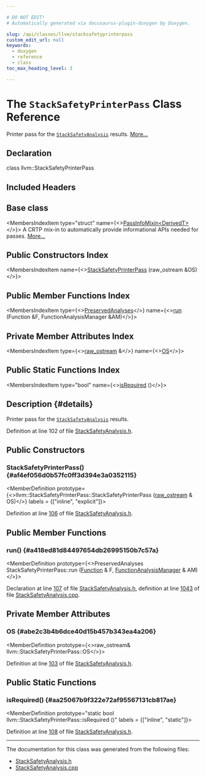 ```yaml
---

# DO NOT EDIT!
# Automatically generated via docusaurus-plugin-doxygen by Doxygen.

slug: /api/classes/llvm/stacksafetyprinterpass
custom_edit_url: null
keywords:
  - doxygen
  - reference
  - class
toc_max_heading_level: 3

---
```





# The `StackSafetyPrinterPass` Class Reference

<DoxygenPage pluginConfig={pluginConfig}>

Printer pass for the <code><a href="/docs/api/classes/llvm/stacksafetyanalysis">StackSafetyAnalysis</a></code> results. <a href="#details">More...</a>

## Declaration

<CodeBlock>class llvm::StackSafetyPrinterPass</CodeBlock>

## Included Headers

<IncludesList>
<IncludesListItem
  filePath="llvm/Analysis/StackSafetyAnalysis.h"
  permalink="/docs/api/files/include/include/llvm/include/llvm/analysis/stacksafetyanalysis-h"
  isLocal="true" />
</IncludesList>

## Base class

<MembersIndex>

<MembersIndexItem
  type="struct"
  name={<><a href="/docs/api/structs/llvm/passinfomixin">PassInfoMixin&lt;DerivedT&gt;</a></>}>
A CRTP mix-in to automatically provide informational APIs needed for passes. <a href="/docs/api/structs/llvm/passinfomixin/#details">More...</a>
</MembersIndexItem>

</MembersIndex>

## Public Constructors Index

<MembersIndex>

<MembersIndexItem
  name={<><a href="#af4ef056d0b57fc0ff3d394e3a0352115">StackSafetyPrinterPass</a> (raw&#95;ostream &amp;OS)</>}>
</MembersIndexItem>

</MembersIndex>

## Public Member Functions Index

<MembersIndex>

<MembersIndexItem
  type={<><a href="/docs/api/classes/llvm/preservedanalyses">PreservedAnalyses</a></>}
  name={<><a href="#a418ed81d84497654db26995150b7c57a">run</a> (Function &amp;F, FunctionAnalysisManager &amp;AM)</>}>
</MembersIndexItem>

</MembersIndex>

## Private Member Attributes Index

<MembersIndex>

<MembersIndexItem
  type={<><a href="/docs/api/classes/llvm/raw-ostream">raw&#95;ostream</a> &amp;</>}
  name={<><a href="#abe2c3b4b6dce40d15b457b343ea4a206">OS</a></>}>
</MembersIndexItem>

</MembersIndex>

## Public Static Functions Index

<MembersIndex>

<MembersIndexItem
  type="bool"
  name={<><a href="#aa25067b9f322e72af95567131cb817ae">isRequired</a> ()</>}>
</MembersIndexItem>

</MembersIndex>

## Description {#details}

Printer pass for the <code><a href="/docs/api/classes/llvm/stacksafetyanalysis">StackSafetyAnalysis</a></code> results.

Definition at line 102 of file <a href="/docs/api/files/include/include/llvm/include/llvm/analysis/stacksafetyanalysis-h">StackSafetyAnalysis.h</a>.

<SectionDefinition>

## Public Constructors

### StackSafetyPrinterPass() {#af4ef056d0b57fc0ff3d394e3a0352115}

<MemberDefinition
  prototype={<>llvm::StackSafetyPrinterPass::StackSafetyPrinterPass (<a href="/docs/api/classes/llvm/raw-ostream">raw&#95;ostream</a> &amp; OS)</>}
  labels = {["inline", "explicit"]}>

Definition at line <a href="/docs/api/files/include/include/llvm/include/llvm/analysis/stacksafetyanalysis-h/#l00106">106</a> of file <a href="/docs/api/files/include/include/llvm/include/llvm/analysis/stacksafetyanalysis-h">StackSafetyAnalysis.h</a>.
</MemberDefinition>

</SectionDefinition>

<SectionDefinition>

## Public Member Functions

### run() {#a418ed81d84497654db26995150b7c57a}

<MemberDefinition
  prototype={<>PreservedAnalyses StackSafetyPrinterPass::run (<a href="/docs/api/classes/llvm/function">Function</a> &amp; F, <a href="/docs/api/namespaces/llvm/#adce09a5a0de0e3177eb00e932734af2f">FunctionAnalysisManager</a> &amp; AM)</>}>

Declaration at line <a href="/docs/api/files/include/include/llvm/include/llvm/analysis/stacksafetyanalysis-h/#l00107">107</a> of file <a href="/docs/api/files/include/include/llvm/include/llvm/analysis/stacksafetyanalysis-h">StackSafetyAnalysis.h</a>, definition at line <a href="/docs/api/files/lib/lib/analysis/stacksafetyanalysis-cpp/#l01043">1043</a> of file <a href="/docs/api/files/lib/lib/analysis/stacksafetyanalysis-cpp">StackSafetyAnalysis.cpp</a>.
</MemberDefinition>

</SectionDefinition>

<SectionDefinition>

## Private Member Attributes

### OS {#abe2c3b4b6dce40d15b457b343ea4a206}

<MemberDefinition
  prototype={<>raw&#95;ostream&amp; llvm::StackSafetyPrinterPass::OS</>}>

Definition at line <a href="/docs/api/files/include/include/llvm/include/llvm/analysis/stacksafetyanalysis-h/#l00103">103</a> of file <a href="/docs/api/files/include/include/llvm/include/llvm/analysis/stacksafetyanalysis-h">StackSafetyAnalysis.h</a>.
</MemberDefinition>

</SectionDefinition>

<SectionDefinition>

## Public Static Functions

### isRequired() {#aa25067b9f322e72af95567131cb817ae}

<MemberDefinition
  prototype="static bool llvm::StackSafetyPrinterPass::isRequired ()"
  labels = {["inline", "static"]}>

Definition at line <a href="/docs/api/files/include/include/llvm/include/llvm/analysis/stacksafetyanalysis-h/#l00108">108</a> of file <a href="/docs/api/files/include/include/llvm/include/llvm/analysis/stacksafetyanalysis-h">StackSafetyAnalysis.h</a>.
</MemberDefinition>

</SectionDefinition>

<hr/>

The documentation for this class was generated from the following files:

<ul>
<li><a href="/docs/api/files/include/include/llvm/include/llvm/analysis/stacksafetyanalysis-h">StackSafetyAnalysis.h</a></li>
<li><a href="/docs/api/files/lib/lib/analysis/stacksafetyanalysis-cpp">StackSafetyAnalysis.cpp</a></li>
</ul>

</DoxygenPage>
